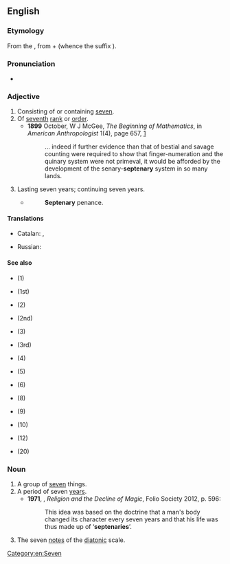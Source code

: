 ==English==

===Etymology===
From the {{etyl|la|en}} {{m|la|septēnārius||consisting of seven each}}, from {{m|la|septēnī||seven each”, “seven at a time}} + {{m|la|-ārius}} (whence the {{etyl|en|-}} suffix {{m|en|-ary}}).

===Pronunciation===
* {{a|UK}} {{IPA|en|/sɛpˈtiːnəɹi/}}

===Adjective===
{{en-adj|-}}

# Consisting of or containing [[seven]].
# Of [[seventh]] [[rank]] or [[order]].
#* '''1899''' October, W J McGee, ''The Beginning of Mathematics'', in ''American Anthropologist'' 1(4), page 657, [http://links.jstor.org/sici?sici=0002-7294%28189910%292%3A1%3A4%3C646%3ATBOM%3E2.0.CO%3B2-O]
#*: ... indeed if further evidence than that of bestial and savage counting were required to show that finger-numeration and the quinary system were not primeval, it would be afforded by the development of the senary-'''septenary''' system in so many lands.
# Lasting seven years; continuing seven years.
#* {{rfdatek|en|Fuller}}
#*: '''Septenary''' penance.

====Translations====
{{trans-top|of seventh rank or order}}
* Catalan: {{t|ca|septenari|m}}, {{t|ca|septenària|f}}
{{trans-mid}}
* Russian: {{t+|ru|семеричный}}
{{trans-bottom}}

====See also====
* {{l|en|unary}} (1)
* {{l|en|primary}} (1st)
* {{l|en|binary}} (2)
* {{l|en|secondary}} (2nd)
* {{l|en|ternary}} (3)
* {{l|en|tertiary}} (3rd)
* {{l|en|quaternary}} (4)
* {{l|en|quinary}} (5)
* {{l|en|senary}} (6)
* {{l|en|octonary}} (8)
* {{l|en|nonary}} (9)
* {{l|en|denary}} (10)
* {{l|en|duodenary}} (12)
* {{l|en|vigenary}} (20)

===Noun===
{{en-noun|septenaries}}

# A group of [[seven]] things.
# A period of seven [[year]]s.
#* '''1971''', {{w|Keith Thomas (historian)|Keith Thomas}}, ''Religion and the Decline of Magic'', Folio Society 2012, p. 596:
#*: This idea was based on the doctrine that a man's body changed its character every seven years and that his life was thus made up of ‘'''septenaries'''’.
# {{lb|en|music}} The seven [[note]]s of the [[diatonic]] scale.

[[Category:en:Seven]]